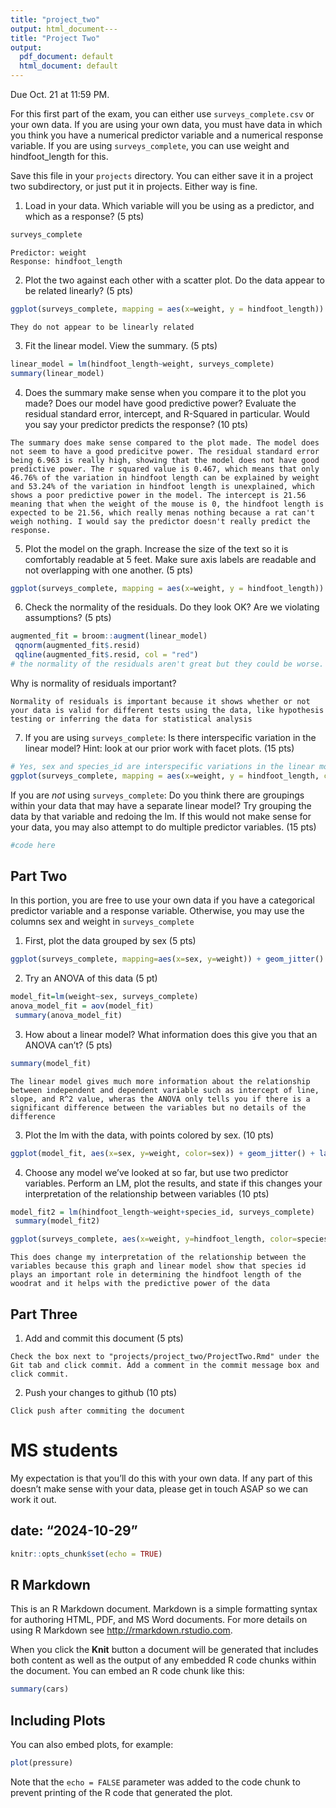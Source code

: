 ```yaml
---
title: "project_two"
output: html_document---
title: "Project Two"
output:
  pdf_document: default
  html_document: default
---
```


Due Oct. 21 at 11:59 PM. 

For this first part of the exam, you can either use `surveys_complete.csv` or your own data. If you are using your own data, you must have data in which you think you have a numerical predictor variable and a numerical response variable. If you are using `surveys_complete`, you can use weight and hindfoot_length for this.

Save this file in your `projects` directory. You can either save it in a project two subdirectory, or just put it in projects. Either way is fine.

1) Load in your data. Which variable will you be using as a predictor, and which as a response? (5 pts)

```r
surveys_complete
```

```
Predictor: weight
Response: hindfoot_length
```

2) Plot the two against each other with a scatter plot. Do the data appear to be related linearly? (5 pts)


```r
ggplot(surveys_complete, mapping = aes(x=weight, y = hindfoot_length)) + geom_point()
```

```
They do not appear to be linearly related
```


3) Fit the linear model. View the summary. (5 pts)


```r
linear_model = lm(hindfoot_length~weight, surveys_complete)
summary(linear_model)
```

4) Does the summary make sense when you compare it to the plot you made? Does our model have good predictive power? Evaluate the residual standard error, intercept, and R-Squared in particular. Would you say your predictor predicts the response?  (10 pts)


```
The summary does make sense compared to the plot made. The model does not seem to have a good predicitve power. The residual standard error being 6.963 is really high, showing that the model does not have good predictive power. The r squared value is 0.467, which means that only 46.76% of the variation in hindfoot length can be explained by weight and 53.24% of the variation in hindfoot length is unexplained, which shows a poor predictive power in the model. The intercept is 21.56 meaning that when the weight of the mouse is 0, the hindfoot length is expected to be 21.56, which really menas nothing because a rat can't weigh nothing. I would say the predictor doesn't really predict the response.
```


5) Plot the model on the graph. Increase the size of the text so it is comfortably readable at 5 feet. Make sure axis labels are readable and not overlapping with one another. (5 pts)

```r
ggplot(surveys_complete, mapping = aes(x=weight, y = hindfoot_length)) + geom_point(size = 0.5) + geom_smooth(method = "lm", color = "blue") + labs(x = "Weight (g)", y = "Hindfoot length (mm)", title = "Linear regression to predict woodrat hindfoot length") + annotate("text", x=50, y=75, label = "R^2 == 0.4676", parse = T, color = "darkred", size = 5) + theme(text = element_text(size = 15))
```


6) Check the normality of the residuals. Do they look OK? Are we violating assumptions? (5 pts)

```r

augmented_fit = broom::augment(linear_model)
 qqnorm(augmented_fit$.resid)
 qqline(augmented_fit$.resid, col = "red")
# the normality of the residuals aren't great but they could be worse. The line for the data is a bit squiggly and there's some deviation towards the end. I think some assumptions are being violated because of this but not terribly.
```

Why is normality of residuals important? 

```
Normality of residuals is important because it shows whether or not your data is valid for different tests using the data, like hypothesis testing or inferring the data for statistical analysis 
```

7) If you are using `surveys_complete`: Is there interspecific variation in the linear model? Hint: look at our prior work with facet plots. (15 pts) 
```r
# Yes, sex and species_id are interspecific variations in the linear model 
ggplot(surveys_complete, mapping = aes(x=weight, y = hindfoot_length, color = sex)) + geom_point() + facet_wrap(facets=vars(species_id))
```
If you are *not* using  `surveys_complete`: Do you think there are groupings within your data that may have a separate linear model? Try grouping the data by that variable and redoing the lm. If this would not make sense for your data, you may also attempt to do multiple predictor variables. (15 pts)

```r
#code here
```

## Part Two

In this portion, you are free to use your own data if you have a categorical predictor variable and a response variable. Otherwise, you may use the columns sex and weight in `surveys_complete`

1) First, plot the data grouped by sex (5 pts)

```r
ggplot(surveys_complete, mapping=aes(x=sex, y=weight)) + geom_jitter()
```

2) Try an ANOVA of this data (5 pt)

```r
model_fit=lm(weight~sex, surveys_complete)
anova_model_fit = aov(model_fit)
 summary(anova_model_fit)
```

3) How about a linear model? What information does this give you that an ANOVA can't? (5 pts)


```r
summary(model_fit)
```

```
The linear model gives much more information about the relationship between independent and dependent variable such as intercept of line, slope, and R^2 value, wheras the ANOVA only tells you if there is a significant difference between the variables but no details of the difference 
```

3) Plot the lm with the data, with points colored by sex. (10 pts)


```r
ggplot(model_fit, aes(x=sex, y=weight, color=sex)) + geom_jitter() + labs(x="Sex", y="Weight(g)") + geom_smooth(method="lm") + annotate("text", x=1, y=300, label="R^2==0.0002513", parse=T, size=5)
```

4) Choose any model we've looked at so far, but use two predictor variables. Perform an LM, plot the results, and state if this changes your interpretation of the relationship between variables (10 pts)

```r
model_fit2 = lm(hindfoot_length~weight+species_id, surveys_complete)
 summary(model_fit2)
```

```r
ggplot(surveys_complete, aes(x=weight, y=hindfoot_length, color=species_id)) + geom_jitter(size=0.5) + labs(x="Weight", y="Hindfoot length (mm)") + geom_smooth(method="lm") + annotate("text", x=50, y=80, label="R^2==0.9785", parse=T, size=5)
```

```
This does change my interpretation of the relationship between the variables because this graph and linear model show that species id plays an important role in determining the hindfoot length of the woodrat and it helps with the predictive power of the data
```

## Part Three


1) Add and commit this document (5 pts)

```
Check the box next to "projects/project_two/ProjectTwo.Rmd" under the Git tab and click commit. Add a comment in the commit message box and click commit.
```

2) Push your changes to github (10 pts)

```
Click push after commiting the document
```



# MS students

My expectation is that you'll do this with your own data. If any part of this doesn't make sense with your data, please get in touch ASAP so we can work it out.

date: "2024-10-29"
---

```r
knitr::opts_chunk$set(echo = TRUE)
```

## R Markdown

This is an R Markdown document. Markdown is a simple formatting syntax for authoring HTML, PDF, and MS Word documents. For more details on using R Markdown see <http://rmarkdown.rstudio.com>.

When you click the **Knit** button a document will be generated that includes both content as well as the output of any embedded R code chunks within the document. You can embed an R code chunk like this:

```r
summary(cars)
```

## Including Plots

You can also embed plots, for example:

```r
plot(pressure)
```

Note that the `echo = FALSE` parameter was added to the code chunk to prevent printing of the R code that generated the plot.
